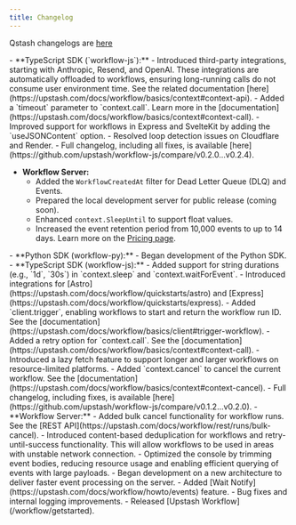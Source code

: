 ```yaml
---
title: Changelog
---
```


<Warning>Qstash changelogs are [here](/qstash/overall/changelog)</Warning>

<Update label="December 2024">  
- **TypeScript SDK (`workflow-js`):**  
    - Introduced third-party integrations, starting with Anthropic, Resend, and OpenAI. These integrations are automatically offloaded to workflows, ensuring long-running calls do not consume user environment time. See the related documentation [here](https://upstash.com/docs/workflow/basics/context#context-api).  
    - Added a `timeout` parameter to `context.call`. Learn more in the [documentation](https://upstash.com/docs/workflow/basics/context#context-call).  
    - Improved support for workflows in Express and SvelteKit by adding the `useJSONContent` option.  
    - Resolved loop detection issues on Cloudflare and Render.  
    - Full changelog, including all fixes, is available [here](https://github.com/upstash/workflow-js/compare/v0.2.0...v0.2.4).  

- **Workflow Server:**  
    - Added the `WorkflowCreatedAt` filter for Dead Letter Queue (DLQ) and Events.  
    - Prepared the local development server for public release (coming soon).  
    - Enhanced `context.SleepUntil` to support float values.  
    - Increased the event retention period from 10,000 events to up to 14 days. Learn more on the [Pricing page](https://upstash.com/pricing/qstash).  
</Update>

<Update label="November 2024">  
- **Python SDK (workflow-py):**  
    - Began development of the Python SDK.  
- **TypeScript SDK (workflow-js):**  
    - Added support for string durations (e.g., `1d`, `30s`) in `context.sleep` and `context.waitForEvent`.  
    - Introduced integrations for [Astro](https://upstash.com/docs/workflow/quickstarts/astro) and [Express](https://upstash.com/docs/workflow/quickstarts/express).  
    - Added `client.trigger`, enabling workflows to start and return the workflow run ID. See the [documentation](https://upstash.com/docs/workflow/basics/client#trigger-workflow).  
    - Added a retry option for `context.call`. See the [documentation](https://upstash.com/docs/workflow/basics/context#context-call).  
    - Introduced a lazy fetch feature to support longer and larger workflows on resource-limited platforms.  
    - Added `context.cancel` to cancel the current workflow. See the [documentation](https://upstash.com/docs/workflow/basics/context#context-cancel).  
    - Full changelog, including fixes, is available [here](https://github.com/upstash/workflow-js/compare/v0.1.2...v0.2.0).  
- **Workflow Server:**  
    - Added bulk cancel functionality for workflow runs. See the [REST API](https://upstash.com/docs/workflow/rest/runs/bulk-cancel).  
    - Introduced content-based deduplication for workflows and retry-until-success functionality. This will allow workflows to be used in areas with unstable network connection.
</Update>  


<Update label="October 2024">
- Optimized the console by trimming event bodies, reducing resource usage and enabling efficient querying of events with large payloads.
- Began development on a new architecture to deliver faster event processing on the server.
- Added [Wait Notify](https://upstash.com/docs/workflow/howto/events) feature.
</Update>

<Update label="September 2024">
- Bug fixes and internal logging improvements.
</Update>

<Update label="August 2024">
- Released [Upstash Workflow](/workflow/getstarted).
</Update>